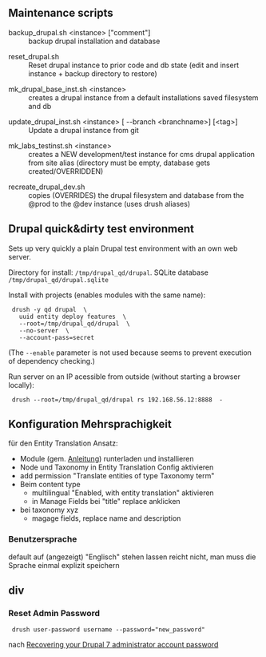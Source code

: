 ==Maintenance scripts==

;backup_drupal.sh &lt;instance&gt; ["comment"]
:backup drupal installation and database

;reset_drupal.sh
:Reset drupal instance to prior code and db state (edit and insert instance + backup directory to restore)

;mk_drupal_base_inst.sh &lt;instance&gt;
:creates a drupal instance from a default installations saved filesystem and db

;update_drupal_inst.sh &lt;instance&gt; [ --branch &lt;branchname&gt;] [&lt;tag&gt;]
:Update a drupal instance from git

;mk_labs_testinst.sh &lt;instance&gt;
:creates a NEW development/test instance for cms drupal application from site alias (directory must be empty, database gets created/OVERRIDDEN)

;recreate_drupal_dev.sh
:copies (OVERRIDES) the drupal filesystem and database from the @prod to the @dev instance (uses drush aliases)


==Drupal quick&amp;dirty test environment==

Sets up very quickly a plain Drupal test environment with an own web server.

Directory for install: <tt>/tmp/drupal_qd/drupal</tt>. SQLite database <tt>/tmp/drupal_qd/drupal.sqlite</tt>

Install with projects (enables modules with the same name):

  drush -y qd drupal  \
    uuid entity deploy features  \
    --root=/tmp/drupal_qd/drupal  \
    --no-server  \
    --account-pass=secret

(The <tt>--enable</tt> parameter is not used because seems to prevent execution of dependency checking.)

Run server on an IP acessible from outside (without starting a browser locally):

  drush --root=/tmp/drupal_qd/drupal rs 192.168.56.12:8888  -


==Konfiguration Mehrsprachigkeit==

für den Entity Translation Ansatz:

* Module (gem. [http://www.lullabot.com/articles/localized-and-multi-lingual-content-drupal-7 Anleitung]) runterladen und installieren
* Node und Taxonomy in Entity Translation Config aktivieren
* add permission "Translate entities of type Taxonomy term"
* Beim content type
** multilingual "Enabled, with entity translation" aktivieren
** in Manage Fields bei "title" replace anklicken
* bei taxonomy xyz
** magage fields, replace name and description

===Benutzersprache===

default auf (angezeigt) "Englisch" stehen lassen reicht nicht, man muss die Sprache einmal explizit speichern


==div==

===Reset Admin Password===

  drush user-password username --password="new_password"

nach [http://drupal.org/node/1023428 Recovering your Drupal 7 administrator account password]

